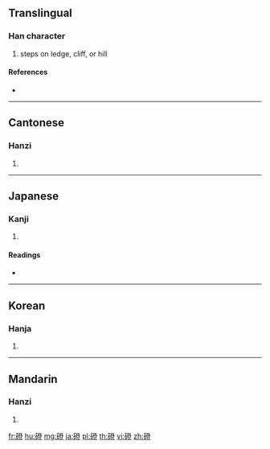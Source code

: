 {{character info/new}}
==Translingual==

===Han character===
{{Han char|rn=112|rad=石|as=12|sn=17|four=12618|canj=MRNOT}}

# steps on ledge, cliff, or hill

====References====
* {{Han ref|kx=0836.260|dkj=24478|dj=1253.240|hdz=42457.120|uh=78F4|ud=30964|bh=C145|bd=49477}}

----

==Cantonese==

===Hanzi===
{{yue-hanzi|jyut=|y=dang3}}

# {{defn|lang=yue|sort=石12}}

----

==Japanese==

===Kanji===
{{ja-kanji|grade=|rs=石12}}

# {{defn|lang=ja|sort=石12}}

====Readings====
* {{ja-readings|on=[[とう]] (tō)|kun=[[いしざか]] (ishizaka), [[いしばし]] (ishibashi), [[ます]] (masu)|nanori=}}

----

==Korean==

===Hanja===
{{ko-hanja|hangeul=등|eumhun=|rv=deung|mr=tŭng|y=tung}}

# {{defn|lang=ko|sort=石12}}

----

==Mandarin==

===Hanzi===
{{cmn-hanzi|pin=[[dèng]] ([[deng4]])|wg=teng<sup>4</sup>}}

# {{defn|lang=cmn|sort=石12}}

[[fr:磴]]
[[hu:磴]]
[[mg:磴]]
[[ja:磴]]
[[pl:磴]]
[[th:磴]]
[[vi:磴]]
[[zh:磴]]